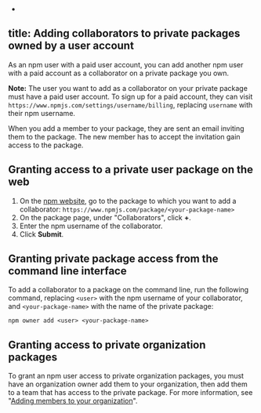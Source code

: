 -
title: Adding collaborators to private packages owned by a user account
---

As an npm user with a paid user account, you can add another npm user with a paid account as a collaborator on a private package you own.

<Note>

**Note:** The user you want to add as a collaborator on your private package must have a paid user account. To sign up for a paid account, they can visit `https://www.npmjs.com/settings/username/billing`, replacing `username` with their npm username.

</Note>

When you add a member to your package, they are sent an email inviting them to the package. The new member has to accept the invitation gain access to the package.

## Granting access to a private user package on the web

1. On the [npm website][npmjs-com], go to the package to which you want to add a collaborator: `https://www.npmjs.com/package/<your-package-name>`
2. On the package page, under "Collaborators", click **+**.
3. Enter the npm username of the collaborator.
4. Click **Submit**.

## Granting private package access from the command line interface

To add a collaborator to a package on the command line, run the following command, replacing `<user>` with the npm username of your collaborator, and `<your-package-name>` with the name of the private package:

```
npm owner add <user> <your-package-name>
```

## Granting access to private organization packages

To grant an npm user access to private organization packages, you must have an organization owner add them to your organization, then add them to a team that has access to the private package. For more information, see "[Adding members to your organization][add-org-members]".

[npmjs-com]: https://npmjs.com
[add-org-members]: adding-members-to-your-organization
